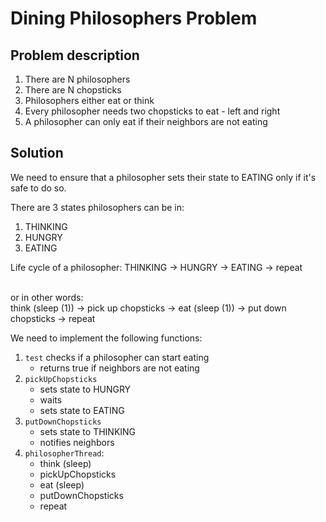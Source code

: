 # Dining Philosophers Problem

## Problem description

1. There are N philosophers
2. There are N chopsticks
3. Philosophers either eat or think
4. Every philosopher needs two chopsticks to eat - left and right
5. A philosopher can only eat if their neighbors are not eating

## Solution

We need to ensure that a philosopher sets their state to EATING only if it's
safe to do so.

There are 3 states philosophers can be in:

1. THINKING
2. HUNGRY
3. EATING

Life cycle of a philosopher: THINKING -> HUNGRY -> EATING -> repeat

<br>
or in other words: 
<br>
think (sleep (1)) -> pick up chopsticks -> eat (sleep (1)) -> put down
chopsticks -> repeat

We need to implement the following functions:

1. `test` checks if a philosopher can start eating
   - returns true if neighbors are not eating
2. `pickUpChopsticks`
   - sets state to HUNGRY
   - waits
   - sets state to EATING
3. `putDownChopsticks`
   - sets state to THINKING
   - notifies neighbors
4. `philosopherThread`:
   - think (sleep)
   - pickUpChopsticks
   - eat (sleep)
   - putDownChopsticks
   - repeat
